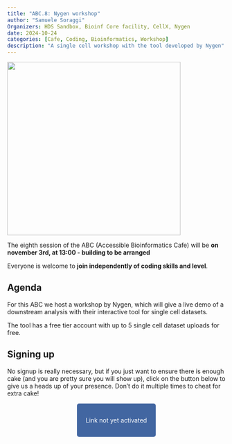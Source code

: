 ```yaml
---
title: "ABC.8: Nygen workshop"
author: "Samuele Soraggi"
Organizers: HDS Sandbox, Bioinf Core facility, CellX, Nygen
date: 2024-10-24
categories: [Cafe, Coding, Bioinformatics, Workshop]
description: "A single cell workshop with the tool developed by Nygen"
---
```


![](../../img/news/number8.png){fig-align="center" width=400px}

The eighth session of the ABC (Accessible Bioinformatics Cafe) will be **on november 3rd, at 13:00 - building to be arranged**

Everyone is welcome to **join independently of coding skills and level**. 

## Agenda
 
For this ABC we host a workshop by Nygen, which will give a live demo of a downstream analysis with their interactive tool for single cell datasets.

The tool has a free tier account with up to 5 single cell dataset uploads for free.
 
## Signing up

No signup is really necessary, but if you just want to ensure there is enough cake (and you are pretty sure you will show up), click on the button below to give us a heads up of your presence. Don't do it multiple times to cheat for extra cake!

&nbsp;

 <p align="center">
  <a href="https" style="background-color: #4266A1; color: #FFFFFF; padding: 30px 20px; text-decoration: none; border-radius: 5px;">
    Link not yet activated
  </a>
</p>
